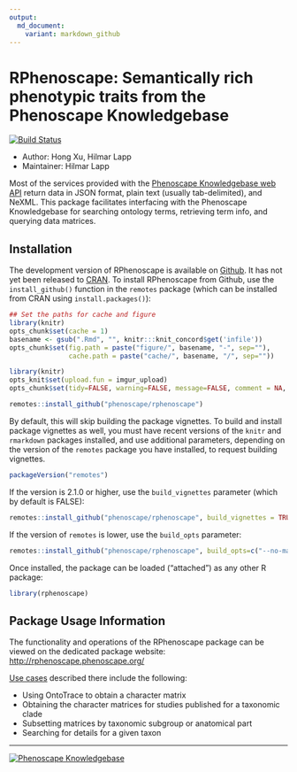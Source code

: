 ```yaml
---
output:
  md_document:
    variant: markdown_github
---
```


<!-- README.md is generated from README.rmd. Please edit that file -->
# RPhenoscape: Semantically rich phenotypic traits from the Phenoscape Knowledgebase

[![Build Status](https://travis-ci.org/phenoscape/rphenoscape.svg?branch=master)](https://travis-ci.org/phenoscape/rphenoscape)

- Author: Hong Xu, Hilmar Lapp
- Maintainer: Hilmar Lapp

Most of the services provided with the [Phenoscape Knowledgebase web API](http://kb.phenoscape.org/apidocs/) return data in JSON format, plain text (usually tab-delimited), and NeXML. This package facilitates interfacing with the Phenoscape Knowledgebase for searching ontology terms, retrieving term info, and querying data matrices.


## Installation
The development version of RPhenoscape is available on [Github](http://github.com/phenoscape/rphenoscape). It has not yet been released to [CRAN]. To install RPhenoscape from Github, use the `install_github()` function in the `remotes` package (which can be installed from CRAN using `install.packages()`):


```r
## Set the paths for cache and figure
library(knitr)
opts_chunk$set(cache = 1)
basename <- gsub(".Rmd", "", knitr:::knit_concord$get('infile')) 
opts_chunk$set(fig.path = paste("figure/", basename, "-", sep=""),
               cache.path = paste("cache/", basename, "/", sep=""))
```

```r
library(knitr)
opts_knit$set(upload.fun = imgur_upload)
opts_chunk$set(tidy=FALSE, warning=FALSE, message=FALSE, comment = NA, verbose = TRUE)
```

```r
remotes::install_github("phenoscape/rphenoscape")
```

By default, this will skip building the package vignettes. To build and install package vignettes as well, you must have recent versions of the `knitr` and `rmarkdown` packages installed, and use additional parameters, depending on the version of the `remotes` package you have installed, to request building vignettes.

```r
packageVersion("remotes")
```

If the version is 2.1.0 or higher, use the `build_vignettes` parameter (which by default is FALSE):
```r
remotes::install_github("phenoscape/rphenoscape", build_vignettes = TRUE)
```
If the version of `remotes` is lower, use the `build_opts` parameter:
```r
remotes::install_github("phenoscape/rphenoscape", build_opts=c("--no-manual"))
```

Once installed, the package can be loaded ("attached") as any other R package:
```r
library(rphenoscape)
```

## Package Usage Information
The functionality and operations of the RPhenoscape package can be viewed on the dedicated package website: <http://rphenoscape.phenoscape.org/>

[Use cases] described there include the following:

- Using OntoTrace to obtain a character matrix
- Obtaining the character matrices for studies published for a taxonomic clade
- Subsetting matrices by taxonomic subgroup or anatomical part
- Searching for details for a given taxon

---
[![Phenoscape Knowledgebase](https://wiki.phenoscape.org/wg/phenoscape/images/f/f6/Phenoscape_Logo.png)](http://kb.phenoscape.org)

[Use cases]: https://github.com/phenoscape/rphenoscape/wiki/User-Stories
[CRAN]: https://cran.r-project.org
